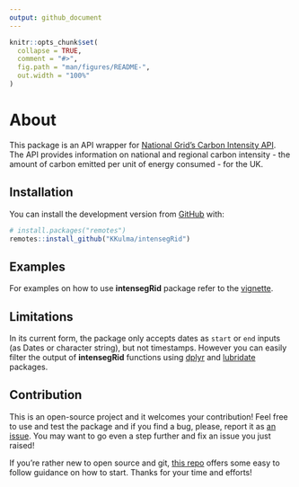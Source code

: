```yaml
---
output: github_document
---
```


<!-- README.md is generated from README.Rmd. Please edit that file -->

```r
knitr::opts_chunk$set(
  collapse = TRUE,
  comment = "#>",
  fig.path = "man/figures/README-",
  out.width = "100%"
)
```
# About

<!-- badges: start -->
<!-- badges: end -->

This package is an API wrapper for [National Grid's Carbon Intensity API](https://carbonintensity.org.uk/). The API provides information on national and regional carbon intensity - the amount of carbon emitted per unit of energy consumed - for the UK. 

## Installation

You can install the development version from [GitHub](https://github.com/) with:

``` r
# install.packages("remotes")
remotes::install_github("KKulma/intensegRid")
```
## Examples

For examples on how to use **intensegRid** package refer to the [vignette](https://kkulma.github.io/intensegRid/articles/intro-to-carbon-intensity.html). 

## Limitations

In its current form, the package only accepts dates as `start` or `end` inputs (as Dates or character string), but not timestamps. However you can easily filter the output of **intensegRid** functions using [dplyr](https://dplyr.tidyverse.org/) and [lubridate](https://lubridate.tidyverse.org/) packages.

## Contribution
This is an open-source project and it welcomes your contribution! Feel free to use and test the package and if you find a bug, please, report it as [an issue](https://github.com/KKulma/intensegRid/issues). You may want to go even a step further and fix an issue you just raised!

If you're rather new to open source and git, [this repo](https://github.com/firstcontributions/first-contributions/blob/master/README.md) offers some easy to follow guidance on how to start. Thanks for your time and efforts!

